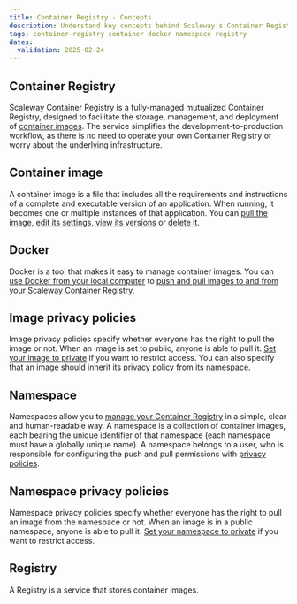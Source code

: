 ```yaml
---
title: Container Registry - Concepts
description: Understand key concepts behind Scaleway's Container Registry.
tags: container-registry container docker namespace registry
dates:
  validation: 2025-02-24
---
```


## Container Registry

Scaleway Container Registry is a fully-managed mutualized Container Registry, designed to facilitate the storage, management, and deployment of [container images](#container-image). The service simplifies the development-to-production workflow, as there is no need to operate your own Container Registry or worry about the underlying infrastructure.

## Container image

A container image is a file that includes all the requirements and instructions of a complete and executable version of an application. When running, it becomes one or multiple instances of that application. You can [pull the image](/container-registry/how-to/pull-images/), [edit its settings](/container-registry/how-to/manage-image-privacy-settings/), [view its versions](/container-registry/how-to/display-image-versions/) or [delete it](/container-registry/how-to/delete-image/).

## Docker

Docker is a tool that makes it easy to manage container images. You can [use Docker from your local computer](/container-registry/how-to/connect-docker-cli/) to [push and pull images to and from your Scaleway Container Registry](/container-registry/how-to/push-images/).

## Image privacy policies

Image privacy policies specify whether everyone has the right to pull the image or not. When an image is set to public, anyone is able to pull it. [Set your image to private](/container-registry/how-to/manage-image-privacy-settings/) if you want to restrict access. You can also specify that an image should inherit its privacy policy from its namespace.

## Namespace

Namespaces allow you to [manage your Container Registry](/container-registry/how-to/create-namespace/) in a simple, clear and human-readable way. A namespace is a collection of container images, each bearing the unique identifier of that namespace (each namespace must have a globally unique name). A namespace belongs to a user, who is responsible for configuring the push and pull permissions with [privacy policies](#namespace-privacy-policies).

## Namespace privacy policies

Namespace privacy policies specify whether everyone has the right to pull an image from the namespace or not. When an image is in a public namespace, anyone is able to pull it. [Set your namespace to private](/container-registry/how-to/manage-namespace-privacy-policies/) if you want to restrict access.

## Registry

A Registry is a service that stores container images.